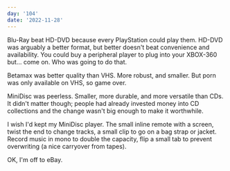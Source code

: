 ```yaml
---
day: '104'
date: '2022-11-28'
---
```


Blu-Ray beat HD-DVD because every PlayStation could play them. HD-DVD was arguably a better format, but better doesn't beat convenience and availability. You could buy a peripheral player to plug into your XBOX-360 but... come on. Who was going to do that.

Betamax was better quality than VHS. More robust, and smaller. But porn was only available on VHS, so game over.

MiniDisc was peerless. Smaller, more durable, and more versatile than CDs. It didn't matter though; people had already invested money into CD collections and the change wasn't big enough to make it worthwhile.

I wish I'd kept my MiniDisc player. The small inline remote with a screen, twist the end to change tracks, a small clip to go on a bag strap or jacket. Record music in mono to double the capacity, flip a small tab to prevent overwriting (a nice carryover from tapes).

OK, I'm off to eBay.
